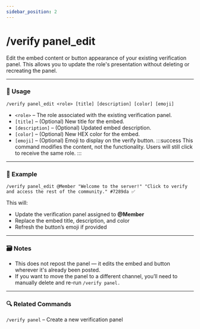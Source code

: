 ```yaml
---
sidebar_position: 2
---
```


# /verify panel_edit

Edit the embed content or button appearance of your existing verification panel. This allows you to update the role's presentation without deleting or recreating the panel.

<hr className="md-divider-gradient" />

### 💬 Usage
```
/verify panel_edit <role> [title] [description] [color] [emoji]
```
- `<role>` – The role associated with the existing verification panel.
- `[title]` – (Optional) New title for the embed.
- `[description]` – (Optional) Updated embed description.
- `[color]` – (Optional) New HEX color for the embed.
- `[emoji]` – (Optional) Emoji to display on the verify button.
:::success
This command modifies the content, not the functionality. Users will still click to receive the same role.
:::

<hr className="md-divider-gradient" />

### 📌 Example
```
/verify panel_edit @Member "Welcome to the server!" "Click to verify and access the rest of the community." #7289da ✅
```
This will:
- Update the verification panel assigned to **@Member**
- Replace the embed title, description, and color
- Refresh the button’s emoji if provided

<hr className="md-divider-gradient" />

### 🗃️ Notes
- This does not repost the panel — it edits the embed and button wherever it's already been posted.
- If you want to move the panel to a different channel, you’ll need to manually delete and re-run `/verify panel.`

<hr className="md-divider-gradient" />

### 🔍 Related Commands
`/verify panel` – Create a new verification panel